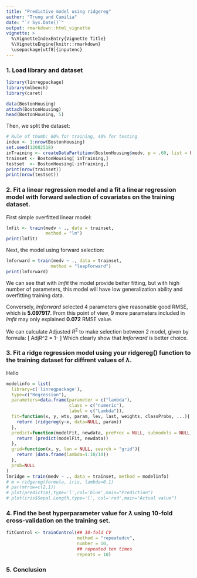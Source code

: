 ```yaml
---
title: "Predictive model using ridgereg"
author: "Trung and Camilia"
date: "`r Sys.Date()`"
output: rmarkdown::html_vignette
vignette: >
  %\VignetteIndexEntry{Vignette Title}
  %\VignetteEngine{knitr::rmarkdown}
  \usepackage[utf8]{inputenc}
---
```


### 1. Load library and dataset
```r
library(linregpackage)
library(mlbench)
library(caret)

data(BostonHousing)
attach(BostonHousing)
head(BostonHousing, 5)
```
Then, we split the dataset:
```r
# Rule of thumb: 60% for training, 40% for testing
index <- 1:nrow(BostonHousing)
set.seed(12082518)
inTraining <- createDataPartition(BostonHousing$medv, p = .60, list = FALSE)
trainset <- BostonHousing[ inTraining,]
testset  <- BostonHousing[-inTraining,]
print(nrow(trainset))
print(nrow(testset))
```

### 2. Fit a linear regression model and a fit a linear regression model with forward selection of covariates on the training dataset.
First simple overfitted linear model:
```r
lmfit <- train(medv ~ ., data = trainset, 
               method = "lm")
print(lmfit)
```
Next, the model using forward selection:
```r
lmforward = train(medv ~ ., data = trainset,
                 method = "leapForward")
print(lmforward)
```
We can see that with _lmfit_ the model provide better fitting, but with high number of parameters, this model will have low generalization ability and overfitting training data. 

Conversely, _lmforward_ selected 4 parameters give reasonable good RMSE, which is **5.097917**. From this point of view, 9 more parameters included in _lmfit_ may only explained **0.072** RMSE value.

We can calculate Adjusted $R^2$ to make selection between 2 model, given by formula:
\[
  AdjR^2 = 1-\frac{SS_{residuals}/(n-K)}{SS_{total}/(n-1)}
\]
Which clearly show that _lmforward_ is better choice.

### 3. Fit a ridge regression model using your ridgereg() function to the training dataset for diffrent values of $\lambda$.

Hello
```r
modelinfo = list(
  library=c('linregpackage'),
  type=c("Regression"),
  parameters=data.frame(parameter = c("lambda"),
                        class = c("numeric"),
                        label = c("Lambda")),
  fit=function(x, y, wts, param, lev, last, weights, classProbs, ...){
    return (ridgereg(y~x, data=NULL, param))
  },
  predict=function(modelFit, newdata, preProc = NULL, submodels = NULL){
    return (predict(modelFit, newdata))
  },
  grid=function(x, y, len = NULL, search = "grid"){
    return (data.frame(lambda=1:10/10))
  },
  prob=NULL
)
lmridge = train(medv ~ ., data = trainset, method = modelinfo)
# m = ridgereg(formula, iris, lambda=0.1)
# par(mfrow=c(2,1))
# plot(predict(m),type='l',col='blue',main="Prediction")
# plot(iris$Sepal.Length,type='l', col='red',main="Actual value")
```

### 4. Find the best hyperparameter value for $\lambda$ using 10-fold cross-validation on the training set. 

```r
fitControl <- trainControl(## 10-fold CV
                           method = "repeatedcv",
                           number = 10,
                           ## repeated ten times
                           repeats = 10)
```

### 5. Conclusion